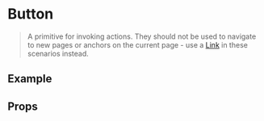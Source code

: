 
<Meta of={ButtonStories} />

# Button
> A primitive for invoking actions. They should not be used to navigate to new pages or anchors on the current page - use 
a [Link](?path=/docs/typography-link--documentation) in these scenarios instead.

## Example
<Source dark />

## Props
<ArgsTable />

